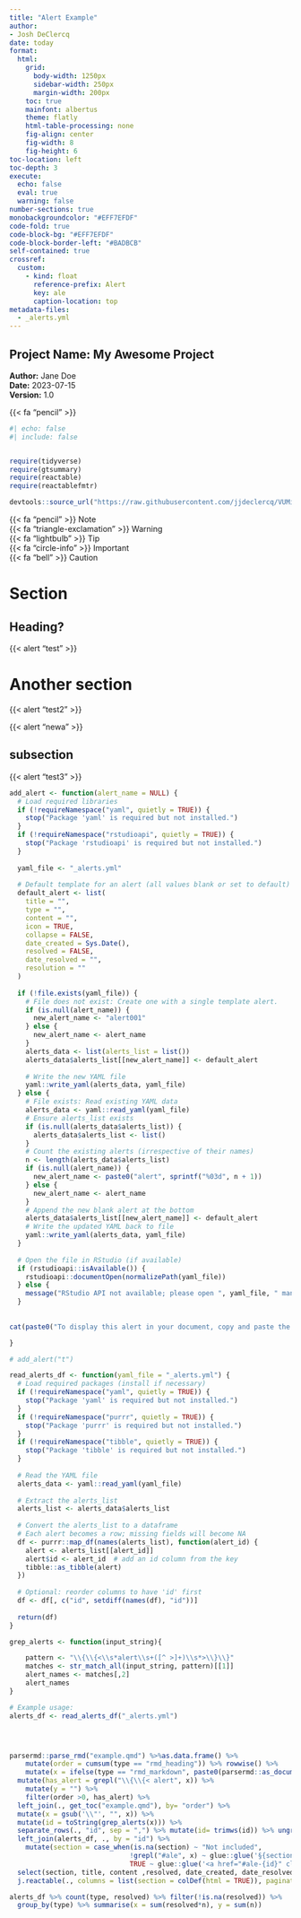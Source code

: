 ```yaml
---
title: "Alert Example"
author:
- Josh DeClercq
date: today
format:
  html:
    grid: 
      body-width: 1250px
      sidebar-width: 250px
      margin-width: 200px
    toc: true
    mainfont: albertus
    theme: flatly
    html-table-processing: none
    fig-align: center
    fig-width: 8
    fig-height: 6
toc-location: left
toc-depth: 3
execute:
  echo: false
  eval: true
  warning: false
number-sections: true
monobackgroundcolor: "#EFF7EFDF"
code-fold: true
code-block-bg: "#EFF7EFDF"
code-block-border-left: "#BADBCB"
self-contained: true
crossref:
  custom:
    - kind: float
      reference-prefix: Alert
      key: ale
      caption-location: top
metadata-files: 
  - _alerts.yml
---
```



::: {.aside}
# Project Name: My Awesome Project

**Author:** Jane Doe  
**Date:** 2023-07-15  
**Version:** 1.0

{{< fa "pencil" >}}
:::

```r
#| echo: false
#| include: false


require(tidyverse)
require(gtsummary)
require(reactable)
require(reactablefmtr)

devtools::source_url("https://raw.githubusercontent.com/jjdeclercq/VUMisC/refs/heads/main/JDmisc/JDmisc.R")

```

{{< fa "pencil" >}} Note  
{{< fa "triangle-exclamation" >}} Warning  
{{< fa "lightbulb" >}} Tip  
{{< fa "circle-info"  >}} Important  
{{< fa "bell"  >}} Caution  

# Section

## Heading?

::: {#ale-test}
{{< alert "test" >}}
:::

# Another section
::: {#ale-test2}
{{< alert "test2" >}} 
:::

::: {.aside}
::: {#ale-newa}
{{< alert "newa" >}}
:::
:::


## subsection

::: {#ale-test3}
{{< alert "test3" >}}
:::




```r
add_alert <- function(alert_name = NULL) {
  # Load required libraries
  if (!requireNamespace("yaml", quietly = TRUE)) {
    stop("Package 'yaml' is required but not installed.")
  }
  if (!requireNamespace("rstudioapi", quietly = TRUE)) {
    stop("Package 'rstudioapi' is required but not installed.")
  }
  
  yaml_file <- "_alerts.yml"
  
  # Default template for an alert (all values blank or set to default)
  default_alert <- list(
    title = "",
    type = "",
    content = "",
    icon = TRUE,
    collapse = FALSE,
    date_created = Sys.Date(),
    resolved = FALSE,
    date_resolved = "",
    resolution = ""
  )
  
  if (!file.exists(yaml_file)) {
    # File does not exist: Create one with a single template alert.
    if (is.null(alert_name)) {
      new_alert_name <- "alert001"
    } else {
      new_alert_name <- alert_name
    }
    alerts_data <- list(alerts_list = list())
    alerts_data$alerts_list[[new_alert_name]] <- default_alert
    
    # Write the new YAML file
    yaml::write_yaml(alerts_data, yaml_file)
  } else {
    # File exists: Read existing YAML data
    alerts_data <- yaml::read_yaml(yaml_file)
    # Ensure alerts_list exists
    if (is.null(alerts_data$alerts_list)) {
      alerts_data$alerts_list <- list()
    }
    # Count the existing alerts (irrespective of their names)
    n <- length(alerts_data$alerts_list)
    if (is.null(alert_name)) {
      new_alert_name <- paste0("alert", sprintf("%03d", n + 1))
    } else {
      new_alert_name <- alert_name
    }
    # Append the new blank alert at the bottom
    alerts_data$alerts_list[[new_alert_name]] <- default_alert
    # Write the updated YAML back to file
    yaml::write_yaml(alerts_data, yaml_file)
  }
  
  # Open the file in RStudio (if available)
  if (rstudioapi::isAvailable()) {
    rstudioapi::documentOpen(normalizePath(yaml_file))
  } else {
    message("RStudio API not available; please open ", yaml_file, " manually.")
  }
 
  
cat(paste0("To display this alert in your document, copy and paste the following shortcode into your text editor:\n\n::: {#ale-",new_alert_name,"}\n{{< alert '", new_alert_name, "' >}}\n:::"))

}

# add_alert("t")
```

```r



read_alerts_df <- function(yaml_file = "_alerts.yml") {
  # Load required packages (install if necessary)
  if (!requireNamespace("yaml", quietly = TRUE)) {
    stop("Package 'yaml' is required but not installed.")
  }
  if (!requireNamespace("purrr", quietly = TRUE)) {
    stop("Package 'purrr' is required but not installed.")
  }
  if (!requireNamespace("tibble", quietly = TRUE)) {
    stop("Package 'tibble' is required but not installed.")
  }
  
  # Read the YAML file
  alerts_data <- yaml::read_yaml(yaml_file)
  
  # Extract the alerts_list
  alerts_list <- alerts_data$alerts_list
  
  # Convert the alerts_list to a dataframe
  # Each alert becomes a row; missing fields will become NA
  df <- purrr::map_df(names(alerts_list), function(alert_id) {
    alert <- alerts_list[[alert_id]]
    alert$id <- alert_id  # add an id column from the key
    tibble::as_tibble(alert)
  })
  
  # Optional: reorder columns to have 'id' first
  df <- df[, c("id", setdiff(names(df), "id"))]
  
  return(df)
}

grep_alerts <- function(input_string){

    pattern <- "\\{\\{<\\s*alert\\s+([^ >]+)\\s*>\\}\\}"
    matches <- str_match_all(input_string, pattern)[[1]]
    alert_names <- matches[,2]
    alert_names
}

# Example usage:
alerts_df <- read_alerts_df("_alerts.yml")




parsermd::parse_rmd("example.qmd") %>%as.data.frame() %>% 
    mutate(order = cumsum(type == "rmd_heading")) %>% rowwise() %>% 
    mutate(x = ifelse(type == "rmd_markdown", paste0(parsermd::as_document(ast), collapse = ""), "")) %>% 
  mutate(has_alert = grepl("\\{\\{< alert", x)) %>% 
    mutate(y = "") %>% 
    filter(order >0, has_alert) %>% 
  left_join(., get_toc("example.qmd"), by= "order") %>% 
  mutate(x = gsub('\\"', "", x)) %>% 
  mutate(id = toString(grep_alerts(x))) %>% 
  separate_rows(., "id", sep = ",") %>% mutate(id= trimws(id)) %>% ungroup() %>% select(-title, -type) %>%  
  left_join(alerts_df, ., by = "id") %>% 
    mutate(section = case_when(is.na(section) ~ "Not included", 
                              !grepl("#ale", x) ~ glue::glue('§{section}'),
                              TRUE ~ glue::glue('<a href="#ale-{id}" class="quarto-xref" aria-expanded="false">§{section}</a>') )) %>% 
  select(section, title, content ,resolved, date_created, date_resolved) %>% 
  j.reactable(., columns = list(section = colDef(html = TRUE)), pagination = FALSE, height = 500)

alerts_df %>% count(type, resolved) %>% filter(!is.na(resolved)) %>% 
  group_by(type) %>% summarise(x = sum(resolved*n), y = sum(n))
```


